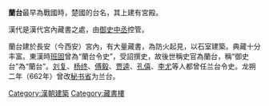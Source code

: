 '''蘭台'''最早為戰國時，楚國的台名，其上建有宮殿。

漢代是漢代宮內藏書之處，由[[御史中丞|御史中丞]]控管。

蘭台建於長安（今西安）宮內，有大量藏書，為防火起見，以石室建築。典藏十分丰富。東漢時[[班固|班固]]曾為“蘭台令史”，受詔撰史，故後世稱史官為蘭台，稱“御史台”為“蘭台”。[[劉復_(漢朝)|刘复]]、[[杨终|杨终]]、[[傅毅|傅毅]]、[[賈逵_(東漢)|贾逵]]、[[孔僖|孔僖]]、[[李尤|李尤]]等人都曾任兰台令史。龙朔二年（662年）曾改[[秘书省|秘书省]]为兰台。

[[Category:漢朝建築|Category:漢朝建築]]
[[Category:藏書樓|Category:藏書樓]]